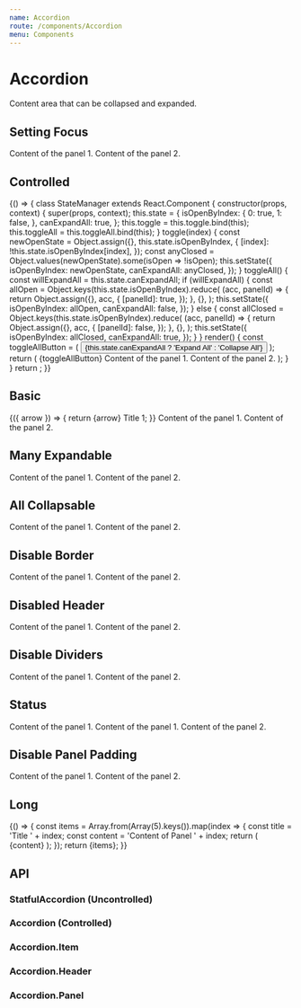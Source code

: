 ```yaml
---
name: Accordion
route: /components/Accordion
menu: Components
---
```



# Accordion

Content area that can be collapsed and expanded.

## Setting Focus

<Playground>
  <StatefulAccordion data-test="Accordion-default">
    <Accordion.Item>
      <Accordion.Header data-test="Accordion-Header-1">
        <BasicHeader title="Title 1" />
      </Accordion.Header>
      <Accordion.Panel>Content of the panel 1.</Accordion.Panel>
    </Accordion.Item>
    <Accordion.Item focused>
      <Accordion.Header data-test="Accordion-Header-2">
        <BasicHeader title="Title 2 (initially focused)" />
      </Accordion.Header>
      <Accordion.Panel>Content of the panel 2.</Accordion.Panel>
    </Accordion.Item>
  </StatefulAccordion>
</Playground>

## Controlled

<Playground>
  {() => {
    class StateManager extends React.Component {
      constructor(props, context) {
        super(props, context);
        this.state = {
          isOpenByIndex: {
            0: true,
            1: false,
          },
          canExpandAll: true,
        };
        this.toggle = this.toggle.bind(this);
        this.toggleAll = this.toggleAll.bind(this);
      }
      toggle(index) {
        const newOpenState = Object.assign({}, this.state.isOpenByIndex, {
          [index]: !this.state.isOpenByIndex[index],
        });
        const anyClosed = Object.values(newOpenState).some(isOpen => !isOpen);
        this.setState({
          isOpenByIndex: newOpenState,
          canExpandAll: anyClosed,
        });
      }
      toggleAll() {
        const willExpandAll = this.state.canExpandAll;
        if (willExpandAll) {
          const allOpen = Object.keys(this.state.isOpenByIndex).reduce(
            (acc, panelId) => {
              return Object.assign({}, acc, {
                [panelId]: true,
              });
            },
            {},
          );
          this.setState({
            isOpenByIndex: allOpen,
            canExpandAll: false,
          });
        } else {
          const allClosed = Object.keys(this.state.isOpenByIndex).reduce(
            (acc, panelId) => {
              return Object.assign({}, acc, {
                [panelId]: false,
              });
            },
            {},
          );
          this.setState({
            isOpenByIndex: allClosed,
            canExpandAll: true,
          });
        }
      }
      render() {
        const toggleAllButton = (
          <Button onClick={this.toggleAll}>
            {this.state.canExpandAll ? 'Expand All' : 'Collapse All'}
          </Button>
        );
        return (
          <SpacedGroup direction="vertical">
            {toggleAllButton}
            <Accordion data-test="Accordion-controlled" onSelect={this.toggle}>
              <Accordion.Item open={this.state.isOpenByIndex[0]}>
                <Accordion.Header data-test="Accordion-Header-1">
                  <BasicHeader title="Title 1" />
                </Accordion.Header>
                <Accordion.Panel>Content of the panel 1.</Accordion.Panel>
              </Accordion.Item>
              <Accordion.Item open={this.state.isOpenByIndex[1]}>
                <Accordion.Header data-test="Accordion-Header-2">
                  <BasicHeader title="Title 2" />
                </Accordion.Header>
                <Accordion.Panel>Content of the panel 2.</Accordion.Panel>
              </Accordion.Item>
            </Accordion>
          </SpacedGroup>
        );
      }
    }
    return <StateManager />;
  }}
</Playground>

## Basic

<Playground>
  <StatefulAccordion data-test="Accordion-default">
    <Accordion.Item open={true}>
      <Accordion.Header data-test="Accordion-Header-1">
        {({ arrow }) => {
          return <SpacedGroup center>{arrow} Title 1</SpacedGroup>;
        }}
      </Accordion.Header>
      <Accordion.Panel>Content of the panel 1.</Accordion.Panel>
    </Accordion.Item>
    <Accordion.Item>
      <Accordion.Header data-test="Accordion-Header-2">
        <BasicHeader title="Title 2" />
      </Accordion.Header>
      <Accordion.Panel>Content of the panel 2.</Accordion.Panel>
    </Accordion.Item>
  </StatefulAccordion>
</Playground>

## Many Expandable

<Playground>
  <StatefulAccordion manyExpandable={true} data-test="Accordion-manyexpandable">
    <Accordion.Item>
      <Accordion.Header data-test="Accordion-Header-1">
        <BasicHeader title="Title 1" />
      </Accordion.Header>
      <Accordion.Panel>Content of the panel 1.</Accordion.Panel>
    </Accordion.Item>
    <Accordion.Item>
      <Accordion.Header data-test="Accordion-Header-2">
        <BasicHeader title="Title 2" />
      </Accordion.Header>
      <Accordion.Panel>Content of the panel 2.</Accordion.Panel>
    </Accordion.Item>
  </StatefulAccordion>
</Playground>

## All Collapsable

<Playground>
  <StatefulAccordion allCollapsable={true} data-test="Accordion-allcollapsable">
    <Accordion.Item>
      <Accordion.Header data-test="Accordion-Header-1">
        <BasicHeader title="Title 1" />
      </Accordion.Header>
      <Accordion.Panel>Content of the panel 1.</Accordion.Panel>
    </Accordion.Item>
    <Accordion.Item>
      <Accordion.Header data-test="Accordion-Header-2">
        <BasicHeader title="Title 2" />
      </Accordion.Header>
      <Accordion.Panel>Content of the panel 2.</Accordion.Panel>
    </Accordion.Item>
  </StatefulAccordion>
</Playground>

## Disable Border

<Playground>
  <StatefulAccordion disableBorder={true}>
    <Accordion.Item>
      <Accordion.Header data-test="Accordion-Header-1">
        <BasicHeader title="Title 1" />
      </Accordion.Header>
      <Accordion.Panel>Content of the panel 1.</Accordion.Panel>
    </Accordion.Item>
    <Accordion.Item>
      <Accordion.Header data-test="Accordion-Header-2">
        <BasicHeader title="Title 2" />
      </Accordion.Header>
      <Accordion.Panel>Content of the panel 2.</Accordion.Panel>
    </Accordion.Item>
  </StatefulAccordion>
</Playground>

## Disabled Header

<Playground>
  <StatefulAccordion>
    <Accordion.Item disabled>
      <Accordion.Header data-test="Accordion-Header-1">
        <BasicHeader title="Title 1" />
      </Accordion.Header>
      <Accordion.Panel>Content of the panel 1.</Accordion.Panel>
    </Accordion.Item>
    <Accordion.Item disabled>
      <Accordion.Header data-test="Accordion-Header-2">
        <BasicHeader title="Title 2" />
      </Accordion.Header>
      <Accordion.Panel>Content of the panel 2.</Accordion.Panel>
    </Accordion.Item>
  </StatefulAccordion>
</Playground>

## Disable Dividers

<Playground>
  <StatefulAccordion disableDividers={true}>
    <Accordion.Item>
      <Accordion.Header data-test="Accordion-Header-1">
        <BasicHeader title="Title 1" />
      </Accordion.Header>
      <Accordion.Panel>Content of the panel 1.</Accordion.Panel>
    </Accordion.Item>
    <Accordion.Item>
      <Accordion.Header data-test="Accordion-Header-2">
        <BasicHeader title="Title 2" />
      </Accordion.Header>
      <Accordion.Panel>Content of the panel 2.</Accordion.Panel>
    </Accordion.Item>
  </StatefulAccordion>
</Playground>

## Status

<Playground>
  <StatefulAccordion>
    <Accordion.Item status="success">
      <Accordion.Header data-test="Accordion-Header-1">
        <BasicHeader title="Title 1" />
      </Accordion.Header>
      <Accordion.Panel>Content of the panel 1.</Accordion.Panel>
    </Accordion.Item>
    <Accordion.Item status="failure">
      <Accordion.Header data-test="Accordion-Header-2">
        <BasicHeader title="Title 2" />
      </Accordion.Header>
      <Accordion.Panel>
        <StatefulAccordion>
          <Accordion.Item status="success">
            <Accordion.Header data-test="Accordion-Header-1">
              <BasicHeader title="Title 1" />
            </Accordion.Header>
            <Accordion.Panel>Content of the panel 1.</Accordion.Panel>
          </Accordion.Item>
          <Accordion.Item status="failure">
            <Accordion.Header data-test="Accordion-Header-2">
              <BasicHeader title="Title 2" />
            </Accordion.Header>
            <Accordion.Panel>Content of the panel 2.</Accordion.Panel>
          </Accordion.Item>
        </StatefulAccordion>
      </Accordion.Panel>
    </Accordion.Item>
  </StatefulAccordion>
</Playground>

## Disable Panel Padding

<Playground>
  <StatefulAccordion>
    <Accordion.Item disablePadding>
      <Accordion.Header data-test="Accordion-Header-1">
        <BasicHeader title="Title 1" />
      </Accordion.Header>
      <Accordion.Panel>Content of the panel 1.</Accordion.Panel>
    </Accordion.Item>
    <Accordion.Item disablePadding>
      <Accordion.Header data-test="Accordion-Header-2">
        <BasicHeader title="Title 2" />
      </Accordion.Header>
      <Accordion.Panel>Content of the panel 2.</Accordion.Panel>
    </Accordion.Item>
  </StatefulAccordion>
</Playground>

## Long

<Playground>
  {() => {
    const items = Array.from(Array(5).keys()).map(index => {
      const title = 'Title ' + index;
      const content = 'Content of Panel ' + index;
      return (
        <Accordion.Item key={index}>
          <Accordion.Header>
            <BasicHeader title={title} />
          </Accordion.Header>
          <Accordion.Panel>{content}</Accordion.Panel>
        </Accordion.Item>
      );
    });
    return <StatefulAccordion>{items}</StatefulAccordion>;
  }}
</Playground>

## API

### StatfulAccordion (Uncontrolled)

<PropsTable of={StatefulAccordion} />

### Accordion (Controlled)

<PropsTable of={Accordion} />

### Accordion.Item

<PropsTable of={Accordion.Item} />

### Accordion.Header

<PropsTable of={Accordion.Header} />

### Accordion.Panel

<PropsTable of={Accordion.Panel} />
